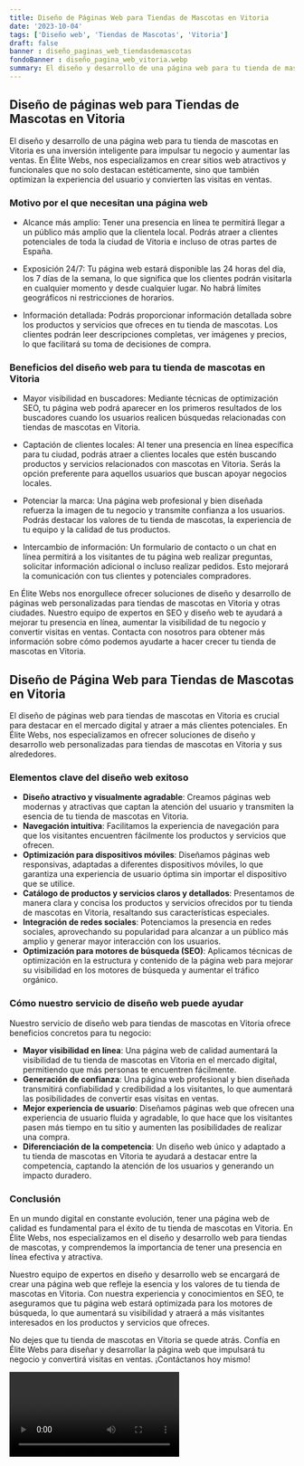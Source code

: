 ```yaml
---
title: Diseño de Páginas Web para Tiendas de Mascotas en Vitoria
date: '2023-10-04'
tags: ['Diseño web', 'Tiendas de Mascotas', 'Vitoria']
draft: false
banner : diseño_paginas_web_tiendasdemascotas
fondoBanner : diseño_pagina_web_vitoria.webp
summary: El diseño y desarrollo de una página web para tu tienda de mascotas en Vitoria es una inversión inteligente para impulsar tu negocio y aumentar las ventas. En Élite Webs, nos especializamos en crear sitios web atractivos y funcionales que no solo destacan estéticamente, sino que también optimizan la experiencia del usuario y convierten las visitas en ventas.
---
```


## Diseño de páginas web para Tiendas de Mascotas en Vitoria

El diseño y desarrollo de una página web para tu tienda de mascotas en Vitoria es una inversión inteligente para impulsar tu negocio y aumentar las ventas. En Élite Webs, nos especializamos en crear sitios web atractivos y funcionales que no solo destacan estéticamente, sino que también optimizan la experiencia del usuario y convierten las visitas en ventas.

### Motivo por el que necesitan una página web

- Alcance más amplio: Tener una presencia en línea te permitirá llegar a un público más amplio que la clientela local. Podrás atraer a clientes potenciales de toda la ciudad de Vitoria e incluso de otras partes de España.

- Exposición 24/7: Tu página web estará disponible las 24 horas del día, los 7 días de la semana, lo que significa que los clientes podrán visitarla en cualquier momento y desde cualquier lugar. No habrá límites geográficos ni restricciones de horarios.

- Información detallada: Podrás proporcionar información detallada sobre los productos y servicios que ofreces en tu tienda de mascotas. Los clientes podrán leer descripciones completas, ver imágenes y precios, lo que facilitará su toma de decisiones de compra.

### Beneficios del diseño web para tu tienda de mascotas en Vitoria

- Mayor visibilidad en buscadores: Mediante técnicas de optimización SEO, tu página web podrá aparecer en los primeros resultados de los buscadores cuando los usuarios realicen búsquedas relacionadas con tiendas de mascotas en Vitoria.

- Captación de clientes locales: Al tener una presencia en línea específica para tu ciudad, podrás atraer a clientes locales que estén buscando productos y servicios relacionados con mascotas en Vitoria. Serás la opción preferente para aquellos usuarios que buscan apoyar negocios locales.

- Potenciar la marca: Una página web profesional y bien diseñada refuerza la imagen de tu negocio y transmite confianza a los usuarios. Podrás destacar los valores de tu tienda de mascotas, la experiencia de tu equipo y la calidad de tus productos.

- Intercambio de información: Un formulario de contacto o un chat en línea permitirá a los visitantes de tu página web realizar preguntas, solicitar información adicional o incluso realizar pedidos. Esto mejorará la comunicación con tus clientes y potenciales compradores.

En Élite Webs nos enorgullece ofrecer soluciones de diseño y desarrollo de páginas web personalizadas para tiendas de mascotas en Vitoria y otras ciudades. Nuestro equipo de expertos en SEO y diseño web te ayudará a mejorar tu presencia en línea, aumentar la visibilidad de tu negocio y convertir visitas en ventas. Contacta con nosotros para obtener más información sobre cómo podemos ayudarte a hacer crecer tu tienda de mascotas en Vitoria.

<GifSeo />

<Cta />

## Diseño de Página Web para Tiendas de Mascotas en Vitoria

El diseño de páginas web para tiendas de mascotas en Vitoria es crucial para destacar en el mercado digital y atraer a más clientes potenciales. En Élite Webs, nos especializamos en ofrecer soluciones de diseño y desarrollo web personalizadas para tiendas de mascotas en Vitoria y sus alrededores. 

### Elementos clave del diseño web exitoso

- **Diseño atractivo y visualmente agradable**: Creamos páginas web modernas y atractivas que captan la atención del usuario y transmiten la esencia de tu tienda de mascotas en Vitoria.
- **Navegación intuitiva**: Facilitamos la experiencia de navegación para que los visitantes encuentren fácilmente los productos y servicios que ofrecen.
- **Optimización para dispositivos móviles**: Diseñamos páginas web responsivas, adaptadas a diferentes dispositivos móviles, lo que garantiza una experiencia de usuario óptima sin importar el dispositivo que se utilice.
- **Catálogo de productos y servicios claros y detallados**: Presentamos de manera clara y concisa los productos y servicios ofrecidos por tu tienda de mascotas en Vitoria, resaltando sus características especiales.
- **Integración de redes sociales**: Potenciamos la presencia en redes sociales, aprovechando su popularidad para alcanzar a un público más amplio y generar mayor interacción con los usuarios.
- **Optimización para motores de búsqueda (SEO)**: Aplicamos técnicas de optimización en la estructura y contenido de la página web para mejorar su visibilidad en los motores de búsqueda y aumentar el tráfico orgánico. 

### Cómo nuestro servicio de diseño web puede ayudar

Nuestro servicio de diseño web para tiendas de mascotas en Vitoria ofrece beneficios concretos para tu negocio:

- **Mayor visibilidad en línea**: Una página web de calidad aumentará la visibilidad de tu tienda de mascotas en Vitoria en el mercado digital, permitiendo que más personas te encuentren fácilmente.
- **Generación de confianza**: Una página web profesional y bien diseñada transmitirá confiabilidad y credibilidad a los visitantes, lo que aumentará las posibilidades de convertir esas visitas en ventas.
- **Mejor experiencia de usuario**: Diseñamos páginas web que ofrecen una experiencia de usuario fluida y agradable, lo que hace que los visitantes pasen más tiempo en tu sitio y aumenten las posibilidades de realizar una compra.
- **Diferenciación de la competencia**: Un diseño web único y adaptado a tu tienda de mascotas en Vitoria te ayudará a destacar entre la competencia, captando la atención de los usuarios y generando un impacto duradero.

### Conclusión

En un mundo digital en constante evolución, tener una página web de calidad es fundamental para el éxito de tu tienda de mascotas en Vitoria. En Élite Webs, nos especializamos en el diseño y desarrollo web para tiendas de mascotas, y comprendemos la importancia de tener una presencia en línea efectiva y atractiva.

Nuestro equipo de expertos en diseño y desarrollo web se encargará de crear una página web que refleje la esencia y los valores de tu tienda de mascotas en Vitoria. Con nuestra experiencia y conocimientos en SEO, te aseguramos que tu página web estará optimizada para los motores de búsqueda, lo que aumentará su visibilidad y atraerá a más visitantes interesados en los productos y servicios que ofreces.

No dejes que tu tienda de mascotas en Vitoria se quede atrás. Confía en Élite Webs para diseñar y desarrollar la página web que impulsará tu negocio y convertirá visitas en ventas. ¡Contáctanos hoy mismo!

<Video />

<CtaBot job='Tiendas de Mascotas' city='Vitoria'/>

<Gmaps query='Vitoria+españa+maps' />